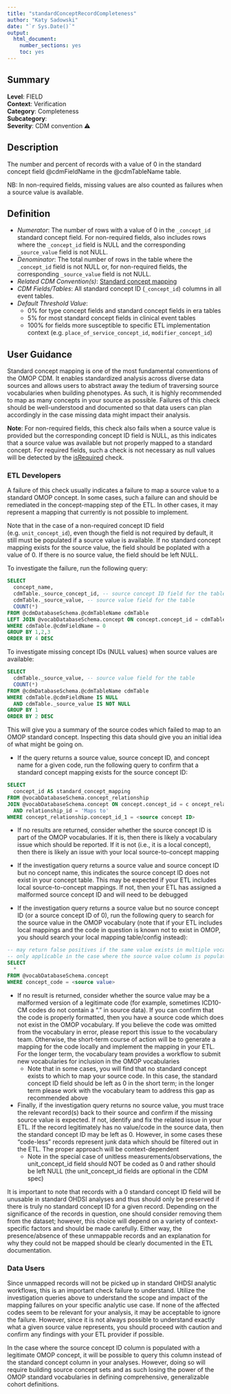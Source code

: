 ```yaml
---
title: "standardConceptRecordCompleteness"
author: "Katy Sadowski"
date: "`r Sys.Date()`"
output:
  html_document:
    number_sections: yes
    toc: yes
---
```


## Summary

**Level**: FIELD\
**Context**: Verification\
**Category**: Completeness\
**Subcategory**: \
**Severity**: CDM convention &#x26A0;\


## Description
The number and percent of records with a value of 0 in the standard concept field @cdmFieldName in the @cdmTableName table.

NB: In non-required fields, missing values are also counted as failures when a source value is available.

## Definition

- *Numerator*: The number of rows with a value of 0 in the `_concept_id` standard concept field. For non-required fields, also includes rows where the `_concept_id` field is NULL and the corresponding `_source_value` field is not NULL.
- *Denominator*: The total number of rows in the table where the `_concept_id` field is not NULL or, for non-required fields, the corresponding `_source_value` field is not NULL.
- *Related CDM Convention(s)*: [Standard concept mapping](https://ohdsi.github.io/CommonDataModel/dataModelConventions.html#Fields)  
- *CDM Fields/Tables*: All standard concept ID (`_concept_id`) columns in all event tables. 
- *Default Threshold Value*: 
  - 0% for type concept fields and standard concept fields in era tables
  - 5% for most standard concept fields in clinical event tables
  - 100% for fields more susceptible to specific ETL implementation context (e.g. `place_of_service_concept_id`, `modifier_concept_id`)


## User Guidance
Standard concept mapping is one of the most fundamental conventions of the OMOP CDM.  It enables standardized analysis across diverse data sources and allows users to abstract away the tedium of traversing source vocabularies when building phenotypes.  As such, it is highly recommended to map as many concepts in your source as possible.  Failures of this check should be well-understood and documented so that data users can plan accordingly in the case missing data might impact their analysis. 

**Note**: For non-required fields, this check also fails when a source value is provided but the corresponding concept ID field is NULL, as this indicates that a source value was available but not properly mapped to a standard concept.  For required fields, such a check is not necessary as null values will be detected by the [isRequired](isRequired.html) check.


### ETL Developers
A failure of this check usually indicates a failure to map a source value to a standard OMOP concept.  In some cases, such a failure can and should be remediated in the concept-mapping step of the ETL.  In other cases, it may represent a mapping that currently is not possible to implement. 

Note that in the case of a non-required concept ID field (e.g. `unit_concept_id`), even though the field is not required by default, it still must be populated if a source value is available.  If no standard concept mapping exists for the source value, the field should be poplated with a value of 0.  If there is no source value, the field should be left NULL.

To investigate the failure, run the following query: 

```sql
SELECT  
  concept_name, 
  cdmTable._source_concept_id, -- source concept ID field for the table 
  cdmTable._source_value, -- source value field for the table 
  COUNT(*) 
FROM @cdmDatabaseSchema.@cdmTableName cdmTable 
LEFT JOIN @vocabDatabaseSchema.concept ON concept.concept_id = cdmTable._source_concept_id 
WHERE cdmTable.@cdmFieldName = 0  
GROUP BY 1,2,3 
ORDER BY 4 DESC
``` 

To investigate missing concept IDs (NULL values) when source values are available:

```sql
SELECT  
  cdmTable._source_value, -- source value field for the table 
  COUNT(*) 
FROM @cdmDatabaseSchema.@cdmTableName cdmTable 
WHERE cdmTable.@cdmFieldName IS NULL
  AND cdmTable._source_value IS NOT NULL
GROUP BY 1
ORDER BY 2 DESC
```

This will give you a summary of the source codes which failed to map to an OMOP standard concept.  Inspecting this data should give you an initial idea of what might be going on. 

  - If the query returns a source value, source concept ID, and concept name for a given code, run the following query to confirm that a standard concept mapping exists for the source concept ID: 

```sql
SELECT  
  concept_id AS standard_concept_mapping 
FROM @vocabDatabaseSchema.concept_relationship 
JOIN @vocabDatabaseSchema.concept ON concept.concept_id = c oncept_relationship.concept_id_2 
  AND relationship_id = 'Maps to' 
WHERE concept_relationship.concept_id_1 = <source concept ID> 
```

  - If no results are returned, consider whether the source concept ID is part of the OMOP vocabularies.  If it is, then there is likely a vocabulary issue which should be reported.  If it is not (i.e., it is a local concept), then there is likely an issue with your local source-to-concept mapping 

  - If the investigation query returns a source value and source concept ID but no concept name, this indicates the source concept ID does not exist in your concept table.  This may be expected if your ETL includes local source-to-concept mappings.  If not, then your ETL has assigned a malformed source concept ID and will need to be debugged 

  - If the investigation query returns a source value but no source concept ID (or a source concept ID of 0), run the following query to search for the source value in the OMOP vocabulary (note that if your ETL includes local mappings and the code in question is known not to exist in OMOP, you should search your local mapping table/config instead): 

```sql
-- may return false positives if the same value exists in multiple vocabularies 
-- only applicable in the case where the source value column is populated only with a vocabulary code 
SELECT  
  * 
FROM @vocabDatabaseSchema.concept 
WHERE concept_code = <source value> 
```

  - If no result is returned, consider whether the source value may be a malformed version of a legitimate code (for example, sometimes ICD10-CM codes do not contain a "." in source data).  If you can confirm that the code is properly formatted, then you have a source code which does not exist in the OMOP vocabulary.  If you believe the code was omitted from the vocabulary in error, please report this issue to the vocabulary team.  Otherwise, the short-term course of action will be to generate a mapping for the code locally and implement the mapping in your ETL.  For the longer term, the vocabulary team provides a workflow to submit new vocabularies for inclusion in the OMOP vocabularies 
    - Note that in some cases, you will find that no standard concept exists to which to map your source code.  In this case, the standard concept ID field should be left as 0 in the short term; in the longer term please work with the vocabulary team to address this gap as recommended above  
  
  - Finally, if the investigation query returns no source value, you must trace the relevant record(s) back to their source and confirm if the missing source value is expected.  If not, identify and fix the related issue in your ETL.  If the record legitimately has no value/code in the source data, then the standard concept ID may be left as 0.  However, in some cases these "code-less" records represent junk data which should be filtered out in the ETL.  The proper approach will be context-dependent 
    - Note in the special case of unitless measurements/observations, the unit_concept_id field should NOT be coded as 0 and rather should be left NULL (the unit_concept_id fields are optional in the CDM spec) 

It is important to note that records with a 0 standard concept ID field will be unusable in standard OHDSI analyses and thus should only be preserved if there is truly no standard concept ID for a given record.  Depending on the significance of the records in question, one should consider removing them from the dataset; however, this choice will depend on a variety of context-specific factors and should be made carefully.  Either way, the presence/absence of these unmappable records and an explanation for why they could not be mapped should be clearly documented in the ETL documentation. 


### Data Users
Since unmapped records will not be picked up in standard OHDSI analytic workflows, this is an important check failure to understand.  Utilize the investigation queries above to understand the scope and impact of the mapping failures on your specific analytic use case.  If none of the affected codes seem to be relevant for your analysis, it may be acceptable to ignore the failure.  However, since it is not always possible to understand exactly what a given source value represents, you should proceed with caution and confirm any findings with your ETL provider if possible. 

In the case where the source concept ID column is populated with a legitimate OMOP concept, it will be possible to query this column instead of the standard concept column in your analyses.  However, doing so will require building source concept sets and as such losing the power of the OMOP standard vocabularies in defining comprehensive, generalizable cohort definitions.   

